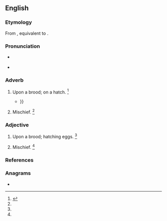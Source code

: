 ==English==

===Etymology===
From {{inh|en|enm|abrod}}, equivalent to {{prefix|en|a|brood}}.

===Pronunciation===
* {{a|US}} {{IPA|en|/əˈbɹud/}}
* {{rhymes|en|uːd}}

===Adverb===
{{en-adv}}

# {{lb|en|obsolete}} Upon a brood; on a hatch. {{defdate|Attested from around (1150 to 1350) until the late 19<sup>th</sup> century.}}<ref name=SOED>{{R:SOED5|page=8}}</ref>
#* {{quote-book|en|year=1821|author=George D'Oyly, Hendrik Slatius, Henry Wharton|title=The life of William Sancroft, Archbishop of Canterbury|passage=The word in the original (as St. Hierom tells us from the Hebrew traditions) implies, that the Spirit of God sat '''abrood''' upon the whole rude mass, as birds upon their eggs, {{...}}}}
# {{lb|en|figurative}} Mischief. {{defdate|Attested from around (1150 to 1350) until the late 19<sup>th</sup> century.}}<ref name=SOED/>

===Adjective===
{{en-adj}}

# {{lb|en|obsolete}} Upon a brood; hatching eggs. {{defdate|Attested from around (1150 to 1350) until the late 19<sup>th</sup> century.}}<ref name=SOED/>
# {{lb|en|figurative}} Mischief. {{defdate|Attested from around (1150 to 1350) until the late 19<sup>th</sup> century.}}<ref name=SOED/>

===References===
<references/>

===Anagrams===
* {{anagrams|en|a=abdoor|aboord}}